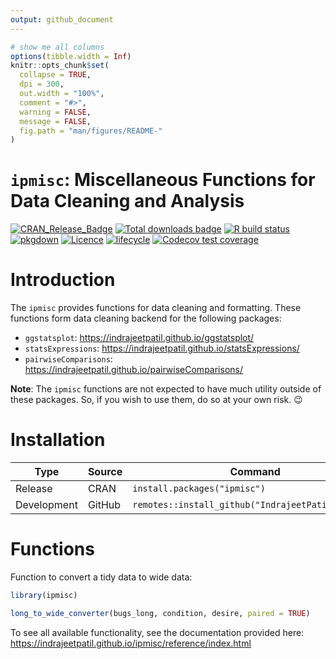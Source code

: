 ```yaml
---
output: github_document
---
```


<!-- README.md is generated from README.Rmd. Please edit that file -->

```r
# show me all columns
options(tibble.width = Inf)
knitr::opts_chunk$set(
  collapse = TRUE,
  dpi = 300,
  out.width = "100%",
  comment = "#>",
  warning = FALSE,
  message = FALSE,
  fig.path = "man/figures/README-"
)
```

# `ipmisc`: Miscellaneous Functions for Data Cleaning and Analysis

[![CRAN_Release_Badge](https://www.r-pkg.org/badges/version-ago/ipmisc)](https://CRAN.R-project.org/package=ipmisc)
[![Total downloads badge](https://cranlogs.r-pkg.org/badges/grand-total/ipmisc?color=blue)](https://CRAN.R-project.org/package=ipmisc)
[![R build status](https://github.com/IndrajeetPatil/ipmisc/workflows/R-CMD-check/badge.svg)](https://github.com/IndrajeetPatil/ipmisc)
[![pkgdown](https://github.com/IndrajeetPatil/ipmisc/workflows/pkgdown/badge.svg)](https://github.com/IndrajeetPatil/ipmisc/actions)
[![Licence](https://img.shields.io/badge/licence-GPL--3-blue.svg)](https://www.gnu.org/licenses/gpl-3.0.en.html)
[![lifecycle](https://img.shields.io/badge/lifecycle-maturing-blue.svg)](https://lifecycle.r-lib.org/articles/stages.html)
[![Codecov test coverage](https://codecov.io/gh/IndrajeetPatil/ipmisc/branch/master/graph/badge.svg)](https://codecov.io/gh/IndrajeetPatil/ipmisc?branch=master)


# Introduction

The `ipmisc` provides functions for data cleaning and formatting. These
functions form data cleaning backend for the following packages:

  - `ggstatsplot`: <https://indrajeetpatil.github.io/ggstatsplot/>
  - `statsExpressions`: <https://indrajeetpatil.github.io/statsExpressions/>
  - `pairwiseComparisons`: <https://indrajeetpatil.github.io/pairwiseComparisons/>
  
**Note**: The `ipmisc` functions are not expected to have much utility outside
of these packages. So, if you wish to use them, do so at your own risk. 😉

# Installation

Type | Source | Command
---|---|---
Release | CRAN | `install.packages("ipmisc")`
Development | GitHub | `remotes::install_github("IndrajeetPatil/ipmisc")`

# Functions

Function to convert a tidy data to wide data:

```r
library(ipmisc)

long_to_wide_converter(bugs_long, condition, desire, paired = TRUE)
```

To see all available functionality, see the documentation provided here:
<https://indrajeetpatil.github.io/ipmisc/reference/index.html>

